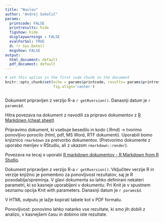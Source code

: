 ```yaml
---
title: "Naslov"
author: "Andrej Sokolič"
params: 
  printcode: FALSE
  printresults: hide
  figshow: hide
  displaywarnings : FALSE
  evalForSol: TRUE
  d: !r Sys.Date() 
  msgshow: FALSE
output:
  html_document: default
  pdf_document: default
---
```


```r
# set this option in the first code chunk in the document
knitr::opts_chunk$set(echo = params$printcode, results= params$printresults, fig.show = params$figshow, warning = params$displaywarnings, eval=params$evalForSol, message = params$msgshow,
                      fig.align='center')
```

```r

```

Dokument pripravljen z verzijo R-a `r getRversion()`. Danasnji datum je `r params$d`.

Hitra povezava na dokument z navodili za pripravo dokumentov z [R Markdown (cheat sheet)](https://github.com/rstudio/cheatsheets/raw/master/rmarkdown-2.0.pdf)


Pripravimo dokument, ki vsebuje besedilo in kodo (.Rmd)  -> tvorimo ponovljivo porocilo (html, pdf, MS
Word, RTF dokumenti). Uporabili bomo knjiznico `rmarkdown` za pretvorbo dokumentov. (Pretvorimo dokumente z uporabo menijev v RStudiu, ali z ukazom `rmarkdown::render`).


Povezava na tecaj o uporabi [R markdown dokumentov - R Markdown from R Studio](https://rmarkdown.rstudio.com/lesson-1.html). 



Dokument pripravljen z verzijo R-a `r getRversion()`. Vključitev verzije R in verzije knjižnic je pomembno za ponovljivost rezultatov, saj je R posodablja/spreminja. V glavi dokumenta so lahko definirani nekateri parametri, ki so kasneje uporabljeni v dokumentu. Pri Knit je v spustnem seznamu opcija Knit with parameters. Danasnji datum je `r params$d`.

V HTML outputu je lažje kopirati tabele kot v PDF formatu.

Ponovljivost: ponovimo lahko natanko vse rezultate, ki smo jih dobili z analizo, v kasnejšem času in dobimo iste rezultate.

